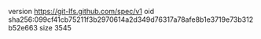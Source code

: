 version https://git-lfs.github.com/spec/v1
oid sha256:099cf41cb75211f3b2970614a2d349d76317a78afe8b1e3719e73b312b52e663
size 3545

